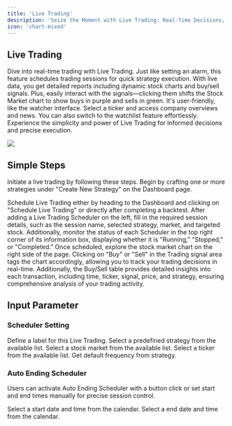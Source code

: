 ```yaml
---
title: 'Live Trading'
description: 'Seize the Moment with Live Trading: Real-Time Decisions, Instant Results!'
icon: 'chart-mixed'
---
```


##  Live Trading
Dive into real-time trading with Live Trading.  Just like setting an alarm, this feature schedules trading sessions for quick strategy execution.  With live data, you get detailed reports including dynamic stock charts and buy/sell signals.  Plus, easily interact with the signals—clicking them shifts the Stock Market chart to show buys in purple and sells in green.  It's user-friendly, like the watcher interface.  Select a ticker and access company overviews and news.  You can also switch to the watchlist feature effortlessly.  Experience the simplicity and power of Live Trading for informed decisions and precise execution.
<Frame className="mx-auto">
    <img style={{height: "400px"}} src="/images/LiveTrading.png" /> 
</Frame>

## Simple Steps
Initiate a live trading by following these steps.
<Steps>
  <Step title="Create a New Strategy">
    Begin by crafting one or more strategies under "Create New Strategy" on the Dashboard page.
  </Step>

  <Step title="Initiate Live Trading Schedule">
   Schedule Live Trading either by heading to the Dashboard and clicking on "Schedule Live Trading" or directly after completing a backtest.
  </Step>

  <Step title="Configure Schedule Details">
   After adding a Live Trading Scheduler on the left, fill in the required session details, such as the session name, selected strategy, market, and targeted stock. Additionally, monitor the status of each Scheduler in the top right corner of its information box, displaying whether it is "Running," "Stopped," or "Completed." 
  </Step>

  <Step title="Explore Live Trading Performance">
  Once scheduled, explore the stock market chart on the right side of the page. Clicking on "Buy" or "Sell" in the Trading signal area tags the chart accordingly, allowing you to track your trading decisions in real-time. Additionally, the Buy/Sell table provides detailed insights into each transaction, including time, ticker, signal, price, and strategy, ensuring comprehensive analysis of your trading activity.
  </Step>
</Steps>



## Input Parameter 
### Scheduler Setting
<ResponseField name="Name" required>
Define a label for this Live Trading.
</ResponseField>

<ResponseField name="Strategy" required>
Select a predefined strategy from the available list.
</ResponseField>

<ResponseField name="Market" required>
Select a stock market from the available list.
</ResponseField>

<ResponseField name="Ticker" required>
Select a ticker from the available list.
</ResponseField>

<ResponseField name="Frequency" >
Get default frequency from strategy.
</ResponseField>

### Auto Ending Scheduler
Users can activate Auto Ending Scheduler with a button click or set start and end times manually for precise session control.

<ResponseField name="Start" required>
Select a start date and time from the calendar.
</ResponseField>

<ResponseField name="End" required>
Select a end date and time from the calendar.
</ResponseField>




